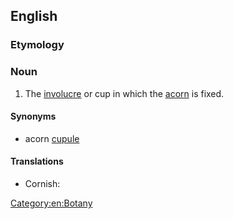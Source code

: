 ==English==

===Etymology===
{{compound|en|acorn|cup}}

===Noun===
{{en-noun}}

# The [[involucre]] or cup in which the [[acorn]] is fixed.

====Synonyms====
* acorn [[cupule]]

====Translations====
{{trans-top|Involucre in which acorn is fixed}}
{{trans-mid}}
* Cornish: {{t|kw|byskon mes|f}}
{{trans-bottom}}

[[Category:en:Botany]]
